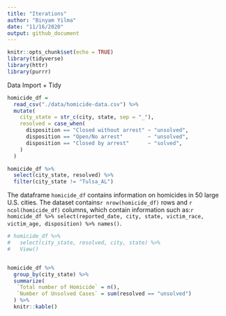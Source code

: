 ```yaml
---
title: "Iterations"
author: "Binyam Yilma"
date: "11/16/2020"
output: github_document
---
```



```r
knitr::opts_chunk$set(echo = TRUE)
library(tidyverse)
library(httr)
library(purrr)
```

Data Import + Tidy
```r
homicide_df = 
  read_csv("./data/homicide-data.csv") %>% 
  mutate(
    city_state = str_c(city, state, sep = "_"),
    resolved = case_when(
      disposition == "Closed without arrest" ~ "unsolved",
      disposition == "Open/No arrest"        ~ "unsolved",
      disposition == "Closed by arrest"      ~ "solved",
    )
  )

homicide_df %>% 
  select(city_state, resolved) %>% 
  filter(city_state != "Tulsa_AL")
```

The dataframe `homicide_df` contains information on homicides in 50 large U.S. cities. The dataset contains`r nrow(homicide_df)` rows and `r ncol(homicide_df)` columns, which contain information such as:`r homicide_df %>% select(reported_date, city, state, victim_race, victim_age, disposition) %>% names()`.



```r

# homicide_df %>% 
#   select(city_state, resolved, city, state) %>% 
#   View()


homicide_df %>% 
  group_by(city_state) %>% 
  summarize(
   `Total number of Homicide` = n(),
   `Number of Unsolved Cases` = sum(resolved == "unsolved")
  ) %>% 
  knitr::kable()

```

